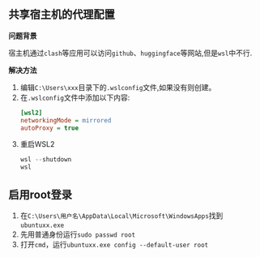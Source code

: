 ## 共享宿主机的代理配置

**问题背景**

宿主机通过`clash`等应用可以访问`github`、`huggingface`等网站,但是`wsl`中不行.

**解决方法**

1. 编辑`C:\Users\xxx`目录下的`.wslconfig`文件,如果没有则创建。
2. 在`.wslconfig`文件中添加以下内容:
    ```ini
    [wsl2]
    networkingMode = mirrored
    autoProxy = true
    ```
3. 重启WSL2
    ```powershell
    wsl --shutdown
    wsl
    ```

## 启用root登录

1. 在`C:\Users\用户名\AppData\Local\Microsoft\WindowsApps`找到`ubuntuxx.exe`
2. 先用普通身份运行`sudo passwd root`
3. 打开`cmd`，运行`ubuntuxx.exe config --default-user root`